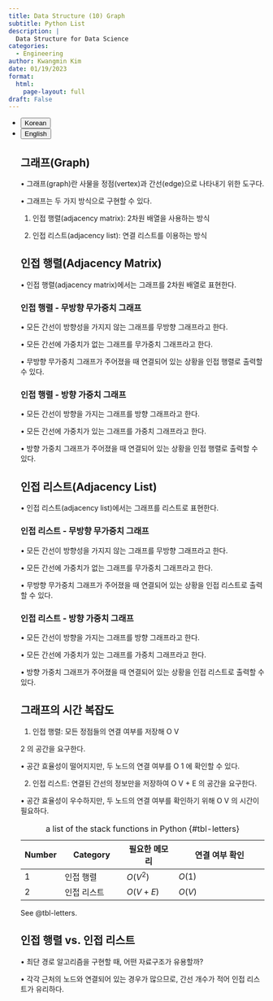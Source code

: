 ```yaml
---
title: Data Structure (10) Graph
subtitle: Python List
description: |
  Data Structure for Data Science
categories:
  - Engineering
author: Kwangmin Kim
date: 01/19/2023
format: 
  html:
    page-layout: full
draft: False
---
```


<ul class="nav nav-pills" id="language-tab" role="tablist">
  <li class="nav-item" role="presentation">
    <button class="nav-link active" id="Korean-tab" data-bs-toggle="tab" data-bs-target="#Korean" type="button" role="tab" aria-controls="Korean" aria-selected="true">Korean</button>
  </li>
  <li class="nav-item" role="presentation">
    <button class="nav-link" id="English-tab" data-bs-toggle="tab" data-bs-target="#English" type="button" role="tab" aria-controls="knitr" aria-selected="false">English</button>
  </li>

<div class="tab-content" id="language-tabcontent">

<div class="tab-pane fade  show active" id="Korean" role="tabpanel" aria-labelledby="Korean-tab">


## 그래프(Graph)

• 그래프(graph)란 사물을 정점(vertex)과 간선(edge)으로 나타내기 위한 도구다.

• 그래프는 두 가지 방식으로 구현할 수 있다.

1. 인접 행렬(adjacency matrix): 2차원 배열을 사용하는 방식

2. 인접 리스트(adjacency list): 연결 리스트를 이용하는 방식

## 인접 행렬(Adjacency Matrix)

• 인접 행렬(adjacency matrix)에서는 그래프를 2차원 배열로 표현한다.

### 인접 행렬 - 무방향 무가중치 그래프

• 모든 간선이 방향성을 가지지 않는 그래프를 무방향 그래프라고 한다.

• 모든 간선에 가중치가 없는 그래프를 무가중치 그래프라고 한다.

• 무방향 무가중치 그래프가 주어졌을 때 연결되어 있는 상황을 인접 행렬로 출력할 수 있다.

### 인접 행렬 - 방향 가중치 그래프

• 모든 간선이 방향을 가지는 그래프를 방향 그래프라고 한다.

• 모든 간선에 가중치가 있는 그래프를 가중치 그래프라고 한다.

• 방향 가중치 그래프가 주어졌을 때 연결되어 있는 상황을 인접 행렬로 출력할 수 있다.

## 인접 리스트(Adjacency List)

• 인접 리스트(adjacency list)에서는 그래프를 리스트로 표현한다.

### 인접 리스트 - 무방향 무가중치 그래프

• 모든 간선이 방향성을 가지지 않는 그래프를 무방향 그래프라고 한다.

• 모든 간선에 가중치가 없는 그래프를 무가중치 그래프라고 한다.

• 무방향 무가중치 그래프가 주어졌을 때 연결되어 있는 상황을 인접 리스트로 출력할 수 있다.

### 인접 리스트 - 방향 가중치 그래프

• 모든 간선이 방향을 가지는 그래프를 방향 그래프라고 한다.

• 모든 간선에 가중치가 있는 그래프를 가중치 그래프라고 한다.

• 방향 가중치 그래프가 주어졌을 때 연결되어 있는 상황을 인접 리스트로 출력할 수 있다.

## 그래프의 시간 복잡도

1. 인접 행렬: 모든 정점들의 연결 여부를 저장해 O V

2 의 공간을 요구한다.

• 공간 효율성이 떨어지지만, 두 노드의 연결 여부를 O 1 에 확인할 수 있다.

2. 인접 리스트: 연결된 간선의 정보만을 저장하여 O V + E 의 공간을 요구한다.

• 공간 효율성이 우수하지만, 두 노드의 연결 여부를 확인하기 위해 O V 의 시간이 필요하다.

| Number |  Category        | 필요한 메모리  |      연결 여부 확인        |
|--------|------------------|---------------|---------------------------|
| 1      | 인접 행렬         | $O(V^2)$      | $O(1)$                    | 
| 2      | 인접 리스트       | $O(V+E)$      | $O(V)$                    |
: a list of the stack functions in Python {#tbl-letters}

See @tbl-letters.

## 인접 행렬 vs. 인접 리스트

• 최단 경로 알고리즘을 구현할 때, 어떤 자료구조가 유용할까?

• 각각 근처의 노드와 연결되어 있는 경우가 많으므로, 간선 개수가 적어 인접 리스트가 유리하다.

</div>

<div class="tab-pane fade" id="English" role="tabpanel" aria-labelledby="English-tab">


</div>